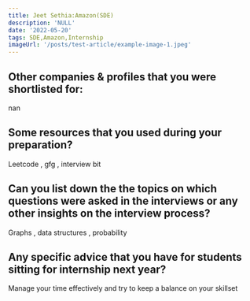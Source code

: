 ```yaml
---
title: Jeet Sethia:Amazon(SDE)
description: 'NULL' 
date: '2022-05-20'
tags: SDE,Amazon,Internship
imageUrl: '/posts/test-article/example-image-1.jpeg'
---
```


## Other companies & profiles that you were shortlisted for:
nan

## Some resources that you used during your preparation?
Leetcode , gfg , interview bit

## Can you list down the the topics on which questions were asked in the interviews or any other insights on the interview process?
Graphs , data structures , probability 
## Any specific advice that you have for students sitting for internship next year?
Manage your time effectively and try to keep a balance on your skillset


